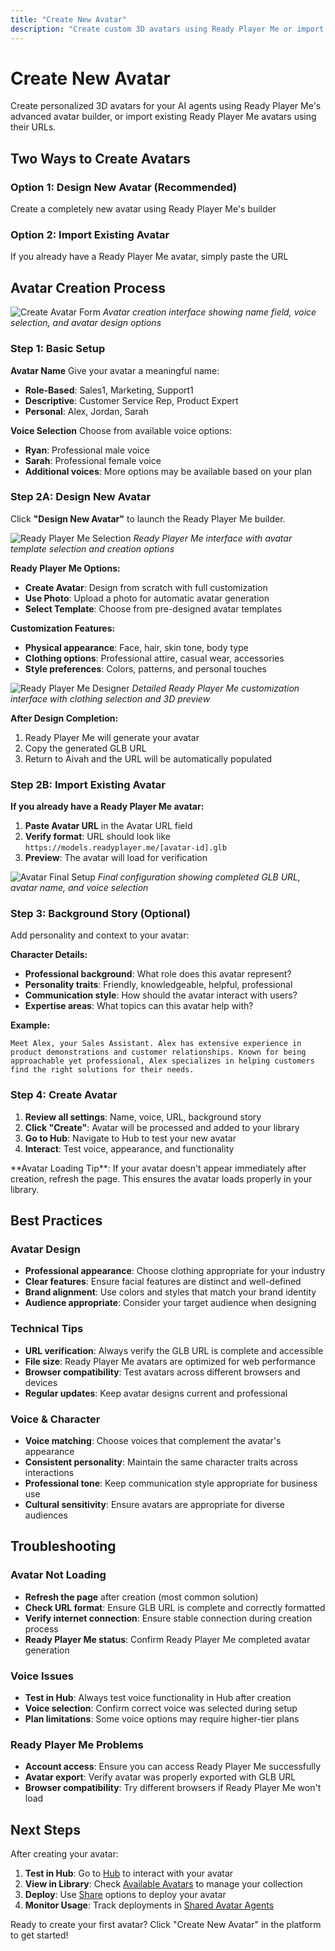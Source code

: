 ```yaml
---
title: "Create New Avatar"
description: "Create custom 3D avatars using Ready Player Me or import existing avatar URLs"
---
```


# Create New Avatar

Create personalized 3D avatars for your AI agents using Ready Player Me's advanced avatar builder, or import existing Ready Player Me avatars using their URLs.

## Two Ways to Create Avatars

### Option 1: Design New Avatar (Recommended)
Create a completely new avatar using Ready Player Me's builder

### Option 2: Import Existing Avatar
If you already have a Ready Player Me avatar, simply paste the URL

## Avatar Creation Process

![Create Avatar Form](/images/create-avatar-form.png)
*Avatar creation interface showing name field, voice selection, and avatar design options*

### Step 1: Basic Setup

**Avatar Name**
Give your avatar a meaningful name:
- **Role-Based**: Sales1, Marketing, Support1
- **Descriptive**: Customer Service Rep, Product Expert
- **Personal**: Alex, Jordan, Sarah

**Voice Selection**
Choose from available voice options:
- **Ryan**: Professional male voice
- **Sarah**: Professional female voice  
- **Additional voices**: More options may be available based on your plan

### Step 2A: Design New Avatar

Click **"Design New Avatar"** to launch the Ready Player Me builder.

![Ready Player Me Selection](/images/ready-player-me-selection.png)
*Ready Player Me interface with avatar template selection and creation options*

**Ready Player Me Options:**
- **Create Avatar**: Design from scratch with full customization
- **Use Photo**: Upload a photo for automatic avatar generation
- **Select Template**: Choose from pre-designed avatar templates

**Customization Features:**
- **Physical appearance**: Face, hair, skin tone, body type
- **Clothing options**: Professional attire, casual wear, accessories  
- **Style preferences**: Colors, patterns, and personal touches

![Ready Player Me Designer](/images/ready-player-me-designer.png)
*Detailed Ready Player Me customization interface with clothing selection and 3D preview*

**After Design Completion:**
1. Ready Player Me will generate your avatar
2. Copy the generated GLB URL 
3. Return to Aivah and the URL will be automatically populated

### Step 2B: Import Existing Avatar

**If you already have a Ready Player Me avatar:**

1. **Paste Avatar URL** in the Avatar URL field
2. **Verify format**: URL should look like `https://models.readyplayer.me/[avatar-id].glb`
3. **Preview**: The avatar will load for verification

![Avatar Final Setup](/images/avatar-final-setup.png)
*Final configuration showing completed GLB URL, avatar name, and voice selection*

### Step 3: Background Story (Optional)

Add personality and context to your avatar:

**Character Details:**
- **Professional background**: What role does this avatar represent?
- **Personality traits**: Friendly, knowledgeable, helpful, professional
- **Communication style**: How should the avatar interact with users?
- **Expertise areas**: What topics can this avatar help with?

**Example:**
```
Meet Alex, your Sales Assistant. Alex has extensive experience in 
product demonstrations and customer relationships. Known for being 
approachable yet professional, Alex specializes in helping customers 
find the right solutions for their needs.
```

### Step 4: Create Avatar

1. **Review all settings**: Name, voice, URL, background story
2. **Click "Create"**: Avatar will be processed and added to your library  
3. **Go to Hub**: Navigate to Hub to test your new avatar
4. **Interact**: Test voice, appearance, and functionality

<Warning>
**Avatar Loading Tip**: If your avatar doesn't appear immediately after creation, refresh the page. This ensures the avatar loads properly in your library.
</Warning>

## Best Practices

### Avatar Design
- **Professional appearance**: Choose clothing appropriate for your industry
- **Clear features**: Ensure facial features are distinct and well-defined
- **Brand alignment**: Use colors and styles that match your brand identity
- **Audience appropriate**: Consider your target audience when designing

### Technical Tips
- **URL verification**: Always verify the GLB URL is complete and accessible
- **File size**: Ready Player Me avatars are optimized for web performance
- **Browser compatibility**: Test avatars across different browsers and devices
- **Regular updates**: Keep avatar designs current and professional

### Voice & Character
- **Voice matching**: Choose voices that complement the avatar's appearance
- **Consistent personality**: Maintain the same character traits across interactions
- **Professional tone**: Keep communication style appropriate for business use
- **Cultural sensitivity**: Ensure avatars are appropriate for diverse audiences

## Troubleshooting

### Avatar Not Loading
- **Refresh the page** after creation (most common solution)
- **Check URL format**: Ensure GLB URL is complete and correctly formatted
- **Verify internet connection**: Ensure stable connection during creation process
- **Ready Player Me status**: Confirm Ready Player Me completed avatar generation

### Voice Issues
- **Test in Hub**: Always test voice functionality in Hub after creation
- **Voice selection**: Confirm correct voice was selected during setup
- **Plan limitations**: Some voice options may require higher-tier plans

### Ready Player Me Problems
- **Account access**: Ensure you can access Ready Player Me successfully
- **Avatar export**: Verify avatar was properly exported with GLB URL
- **Browser compatibility**: Try different browsers if Ready Player Me won't load

## Next Steps

After creating your avatar:

1. **Test in Hub**: Go to [Hub](/interaction-hub/overview) to interact with your avatar
2. **View in Library**: Check [Available Avatars](/avatars/available-avatars) to manage your collection  
3. **Deploy**: Use [Share](/share/overview) options to deploy your avatar
4. **Monitor Usage**: Track deployments in [Shared Avatar Agents](/avatars/shared-avatars)

Ready to create your first avatar? Click "Create New Avatar" in the platform to get started!
